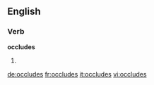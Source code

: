 ==English==

===Verb===
'''occludes'''

# {{third-person singular of|occlude}}

[[de:occludes]]
[[fr:occludes]]
[[it:occludes]]
[[vi:occludes]]